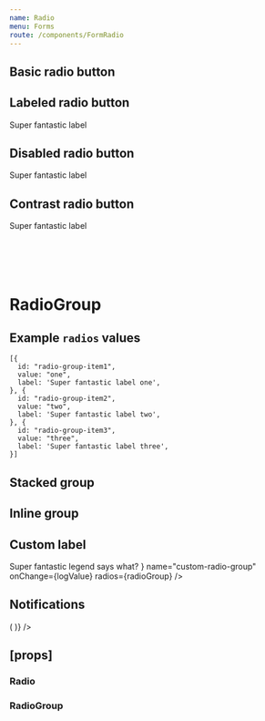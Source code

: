 ```yaml
---
name: Radio
menu: Forms
route: /components/FormRadio
---
```



<PageTitle title="Radio" src="components/Form/Radio" />

## Basic radio button

<Playground>
  <FormComponentDemo property="checked" initialValue={false}>
    <Radio name="basic-radio" id="demo-basic-radio" value="basic" onChange={logValue} />
  </FormComponentDemo>
</Playground>

## Labeled radio button

<Playground>
  <FormComponentDemo property="checked" initialValue={true}>
    <Radio name="labeled-radio" id="demo-labeled-radio" value="labeled" onChange={logValue}>
      Super fantastic label
    </Radio>
  </FormComponentDemo>
</Playground>

## Disabled radio button

<Playground>
  <FormComponentDemo property="checked" initialValue={false}>
    <Radio disabled name="disabled-radio" id="demo-disabled-radio" value="disabled" onChange={logValue}>
      Super fantastic label
    </Radio>
  </FormComponentDemo>
</Playground>

## Contrast radio button

<Playground>
  <FormComponentDemo property="checked" initialValue={false} contrast>
    <Radio contrast name="contrast-radio" id="contrast-basic-radio" onChange={logValue}>
      Super fantastic label
    </Radio>
  </FormComponentDemo>
</Playground>

# <br />

# RadioGroup

## Example `radios` values

```
[{
  id: "radio-group-item1",
  value: "one",
  label: 'Super fantastic label one',
}, {
  id: "radio-group-item2",
  value: "two",
  label: 'Super fantastic label two',
}, {
  id: "radio-group-item3",
  value: "three",
  label: 'Super fantastic label three',
}]
```

## Stacked group

<Playground>
  <FormComponentDemo property="value" initialValue="one">
    <RadioGroup
      layout="stacked"
      legend="Super fantastic label says what?"
      name="stacked-radio-group"
      onChange={logValue}
      radios={radioGroup}
    />
  </FormComponentDemo>
</Playground>

## Inline group

<Playground>
  <FormComponentDemo property="value" initialValue="one">
    <RadioGroup
      layout="inline"
      legend="Super fantastic label says what?"
      name="inline-radio-group"
      onChange={logValue}
      radios={radioGroup}
    />
  </FormComponentDemo>
</Playground>

## Custom label

<Playground>
  <FormComponentDemo property="value" initialValue="one">
    <RadioGroup
      layout="inline"
      legend={
        <Typography as="legend" variants="medium-caps" style={{ marginBottom: '8px' }}>
          Super fantastic legend says what?
        </Typography>
      }
      name="custom-radio-group"
      onChange={logValue}
      radios={radioGroup}
    />
  </FormComponentDemo>
</Playground>

## Notifications

<Playground>
  <Looper
    list={['success', 'danger', 'warning', 'primary', 'neutral']}
    render={level => (
      <FormComponentDemo property="value" initialValue="one">
        <NotifiedRadioGroup
          layout="inline"
          legend="Super fantastic label says what?"
          name="inline-radio-group"
          onChange={logValue}
          radios={radioGroup}
          level={level}
          notification={`This is an example ${level} notification.`}
        />
      </FormComponentDemo>
    )}
  />
</Playground>

## \[props\]

### Radio

<Props of={Radio} />

### RadioGroup

<Props of={RadioGroup} />
